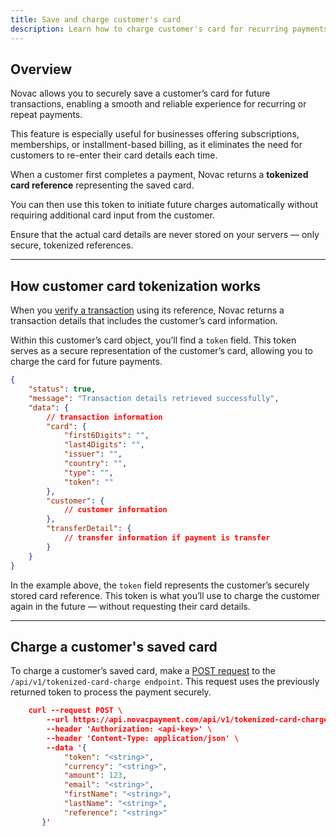 ```yaml
---
title: Save and charge customer's card
description: Learn how to charge customer's card for recurring payments.
---
```


## Overview

Novac allows you to securely save a customer’s card for future transactions, enabling a smooth and reliable experience for recurring or repeat payments.  

This feature is especially useful for businesses offering subscriptions, memberships, or installment-based billing, as it eliminates the need for customers to re-enter their card details each time.  

When a customer first completes a payment, Novac returns a **tokenized card reference** representing the saved card.

You can then use this token to initiate future charges automatically without requiring additional card input from the customer.

<Warning>  
  Ensure that the actual card details are never stored on your servers — only secure, tokenized references.
</Warning>

--- 

## How customer card tokenization works

When you [verify a transaction](/api-reference/checkout/verify-transaction) using its reference, Novac returns a transaction details that includes the customer’s card information.  

Within this customer’s card object, you’ll find a `token` field. This token serves as a secure representation of the customer’s card, allowing you to charge the card for future payments.

```json expandable title="Sample Transaction Verification Response 
{
    "status": true,
    "message": "Transaction details retrieved successfully",
    "data": {
        // transaction information
        "card": {
            "first6Digits": "",
            "last4Digits": "",
            "issuer": "",
            "country": "",
            "type": "",
            "token": ""
        },
        "customer": {
            // customer information
        },
        "transferDetail": {
            // transfer information if payment is transfer
        }
    }
}
```
In the example above, the `token` field represents the customer’s securely stored card reference.
This token is what you’ll use to charge the customer again in the future — without requesting their card details.

---

## Charge a customer's saved card

To charge a customer’s saved card, make a [POST request](api-reference/collections/tokenized-card-charge) to the `/api/v1/tokenized-card-charge endpoint`.
This request uses the previously returned token to process the payment securely.

```json expandable Request 
    curl --request POST \
        --url https://api.novacpayment.com/api/v1/tokenized-card-charge \
        --header 'Authorization: <api-key>' \
        --header 'Content-Type: application/json' \
        --data '{
            "token": "<string>",
            "currency": "<string>",
            "amount": 123,
            "email": "<string>",
            "firstName": "<string>",
            "lastName": "<string>",
            "reference": "<string>"
       }'
```